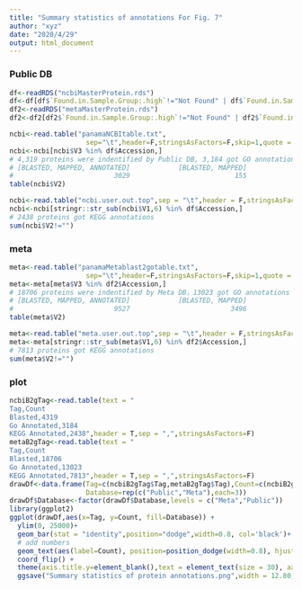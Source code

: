 ```yaml
---
title: "Summary statistics of annotations For Fig. 7"
author: "xyz"
date: "2020/4/29"
output: html_document
---
```


### Public DB

```r
df<-readRDS("ncbiMasterProtein.rds")
df<-df[df$`Found.in.Sample.Group:.high`!="Not Found" | df$`Found.in.Sample.Group:.low`!="Not Found" ,]
df2<-readRDS("metaMasterProtein.rds")
df2<-df2[df2$`Found.in.Sample.Group:.high`!="Not Found" | df2$`Found.in.Sample.Group:.low`!="Not Found" ,]

ncbi<-read.table("panamaNCBItable.txt",
                   sep="\t",header=F,stringsAsFactors=F,skip=1,quote = "\"")
ncbi<-ncbi[ncbi$V3 %in% df$Accession,]
# 4,319 proteins were indentified by Public DB, 3,184 got GO annotations, or[BLASTED, MAPPED, ANNOTATED] and [BLASTED, MAPPED]
# [BLASTED, MAPPED, ANNOTATED]            [BLASTED, MAPPED]                    [BLASTED] 
#                         3029                          155                         1135
table(ncbi$V2)

ncbi<-read.table("ncbi.user.out.top",sep = "\t",header = F,stringsAsFactors = F)
ncbi<-ncbi[stringr::str_sub(ncbi$V1,6) %in% df$Accession,]
# 2438 proteins got KEGG annotations
sum(ncbi$V2!="")
```

### meta

```r
meta<-read.table("panamaMetablast2gotable.txt",
                   sep="\t",header=F,stringsAsFactors=F,skip=1,quote = "\"")
meta<-meta[meta$V3 %in% df2$Accession,]
# 18706 proteins were indentified by Meta DB，13023 got GO annotations
# [BLASTED, MAPPED, ANNOTATED]            [BLASTED, MAPPED]                    [BLASTED]                   [NO-BLAST] 
#                         9527                         3496                         5683                          241
table(meta$V2)

meta<-read.table("meta.user.out.top",sep = "\t",header = F,stringsAsFactors = F)
meta<-meta[stringr::str_sub(meta$V1,6) %in% df2$Accession,]
# 7813 proteins got KEGG annotations
sum(meta$V2!="")
```

### plot

```r
ncbiB2gTag<-read.table(text = "
Tag,Count
Blasted,4319
Go Annotated,3184
KEGG Annotated,2438",header = T,sep = ",",stringsAsFactors=F)
metaB2gTag<-read.table(text = "
Tag,Count
Blasted,18706
Go Annotated,13023
KEGG Annotated,7813",header = T,sep = ",",stringsAsFactors=F)
drawDf<-data.frame(Tag=c(ncbiB2gTag$Tag,metaB2gTag$Tag),Count=c(ncbiB2gTag$Count,metaB2gTag$Count),
                   Database=rep(c("Public","Meta"),each=3))
drawDf$Database<-factor(drawDf$Database,levels = c("Meta","Public"))
library(ggplot2)
ggplot(drawDf,aes(x=Tag, y=Count, fill=Database)) + 
  ylim(0, 25000)+
  geom_bar(stat = "identity",position="dodge",width=0.8, col='black')+
  # add numbers
  geom_text(aes(label=Count), position=position_dodge(width=0.8), hjust=-0.25,size = 6)+
  coord_flip() +
  theme(axis.title.y=element_blank(),text = element_text(size = 30), axis.text=element_text(colour="black"))+
  ggsave("Summary statistics of protein annotations.png",width = 12.80, height = 7.2,dpi=100)
```